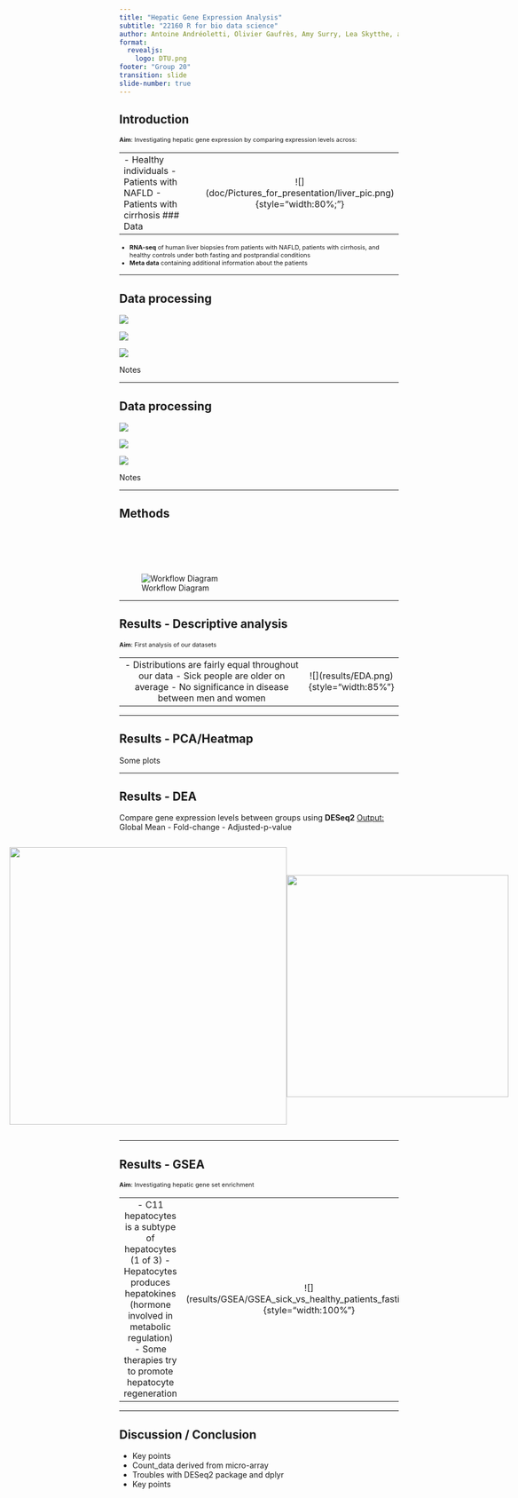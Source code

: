 ```yaml
---
title: "Hepatic Gene Expression Analysis"
subtitle: "22160 R for bio data science"
author: Antoine Andréoletti, Olivier Gaufrès, Amy Surry, Lea Skytthe, and Trine Søgaard
format: 
  revealjs:
    logo: DTU.png
footer: "Group 20" 
transition: slide
slide-number: true
---
```


## Introduction

::: {style="font-size: 78%;"}
**Aim**: Investigating hepatic gene expression by comparing expression levels across:

|  |  |
|--------------------------------------|:--------------------------------:|
| \- Healthy individuals - Patients with NAFLD - Patients with cirrhosis \### Data | \![\](doc/Pictures_for_presentation/liver_pic.png){style="width:80%;"} |

-   **RNA-seq** of human liver biopsies from patients with NAFLD, patients with cirrhosis, and healthy controls under both fasting and postprandial conditions\
-   **Meta data** containing additional information about the patients
:::

------------------------------------------------------------------------

## Data processing

::: r-stack
![](Pictures_for_presentation/data_processing1.png)

![](Pictures_for_presentation/data_processing2.png){.fragment}

![](Pictures_for_presentation/data_processing3.png){.fragment}
:::

::: notes
Notes
:::

------------------------------------------------------------------------

## Data processing

::: r-stack
![](Pictures_for_presentation/data_processing4.png)

![](Pictures_for_presentation/data_processing5.png){.fragment}

![](Pictures_for_presentation/data_processing6.png){.fragment}
:::

::: notes
Notes
:::

------------------------------------------------------------------------

## Methods

<br><br>

![Workflow Diagram](Pictures_for_presentation/R-flowdiagram.drawio.png){style="margin-top: 30px;"}

------------------------------------------------------------------------

## Results - Descriptive analysis

::: {style="font-size: 78%;"}
**Aim**: First analysis of our datasets

|  |  |
|:--------------------------------------------------:|:------------------:|
| \- Distributions are fairly equal throughout our data - Sick people are older on average - No significance in disease between men and women | \![\](results/EDA.png){style="width:85%"} |
:::

------------------------------------------------------------------------

## Results - PCA/Heatmap

Some plots

------------------------------------------------------------------------

## Results - DEA

Compare gene expression levels between groups using **DESeq2** [Output:]{.underline} Global Mean - Fold-change - Adjusted-p-value

::: {style="display: flex; align-items: center; justify-content: center;"}
![](images/DEA-fasting.png){width="500"}

![](images/heatmap-topN-genes-fasting.png){width="400"}
:::

------------------------------------------------------------------------

## Results - GSEA

::: {style="font-size: 78%;"}
**Aim**: Investigating hepatic gene set enrichment

|  |  |
|:----------------------------------------------:|:---------------------:|
| \- C11 hepatocytes is a subtype of hepatocytes (1 of 3) - Hepatocytes produces hepatokines (hormone involved in metabolic regulation) - Some therapies try to promote hepatocyte regeneration | \![\](results/GSEA/GSEA_sick_vs_healthy_patients_fasting.png){style="width:100%"} |
:::

------------------------------------------------------------------------

## Discussion / Conclusion

-   Key points
-   Count_data derived from micro-array
-   Troubles with DESeq2 package and dplyr
-   Key points
